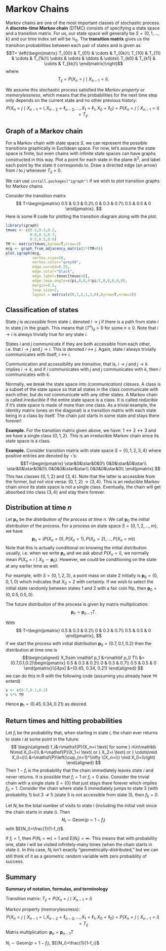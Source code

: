 # Markov Chains

Markov chains are one of the most important classes of stochastic process. A **discrete-time Markov chain** (DTMC) consists of specifying a state space and a transition matrix. For us, our state space will generally be $S=\{0,1,\ldots,k\}$ and our time index set will be $\mathbb N_0$. The **transition matrix** gives us the transition probabilities between each pair of states and is given as
$$T=
\left(\begin{matrix}
T_{00} & T_{01} & \cdots & T_{0k}\\
T_{10} & T_{11} & \cdots & T_{1k}\\
\vdots & \vdots & \ddots & \vdots\\
T_{k0} & T_{k1} & \cdots & T_{kk}\\
\end{matrix}\right)$$
where 
$$T_{ij}=P(X_n=j\mid X_{n-1}=i).$$

We assume this stochastic process satisfied the *Markov property* or *memorylessness*, which means that the probabilities for the next time step only depends on the current state and no other previous history:
$$P(X_n=j \mid X_{n-1}=i,X_{n-2}=\ell_{n-2},\ldots,X_{1}=\ell_{1},X_{0}=\ell_{0})=P(X_n=j \mid X_{n-1}=i)=T_{ij}.$$


## Graph of a Markov chain

For a Markov chain with state space $S$, we can represent the possible transitions graphically in Euclidean space. For now, let's assume the state space is finite, but even chains with infinite state spaces can have graphs constructed in this way. Plot a point for each state in the plane $\mathbb R^2$, and label each point by the state it corresponds to. Draw a directed edge (an arrow) from $i$ to $j$ whenever $T_{ij}>0$.

We can use `install.packages("igraph")` if we wish to plot transition graphs for Markov chains.

Consider the transition matrix
$$
T=\begin{pmatrix}
0.5 & 0.3 & 0.2\\
0 & 0.3 & 0.7\\
0.5 & 0.5 & 0
\end{pmatrix}.
$$
Here is some R code for plotting the transition diagram along with the plot.

```r
library(igraph)
tmvec <- c(0.5,0.3,0.2,
           0.0,0.3,0.7,
           0.5,0.5,0.0)
TM <- matrix(tmvec,byrow=T,nrow=3)
mcg <- graph_from_adjacency_matrix(1*(TM>0))
plot.igraph(mcg,
            vertex.size=50,
            vertex.color="grey90",
            edge.curved=0.25,
            edge.color="black",
            edge.label=tmvec[tmvec>0],
            edge.loop.angle=c(pi,0,0,4*pi/2,0,0,0,0,0),
            margin=0.5,
            loop.size=2,
            layout = matrix(c(0,1,2,1,1,0),byrow=T,nrow=3))
```



## Classification of states

State $j$ is *accessible* from state $i$, denoted $i\to j$ if there is a path from state $i$ to state $j$ in the graph. This means that $(T^n)_{ij}>0$ for some $n\geq0$. Note that $i\to i$ is always trivially true for any state $i$.

States $i$ and $j$ *communicate* if they are both accessible from each other, i.e. that $i\to j$ and $j\to i$. This is denoted $i\leftrightarrow j$. Again, state $i$ always trivially communicates with itself, $i\leftrightarrow i$.

Communication and accessibility are *transitive*, that is, $i\to j$ and $j\to k$ implies $i\to k$, and if $i$ communicates with $j$ and $j$ communicates with $k$, then $i$ communicates with $k$.

Normally, we break the state space into *(communication) classes*. A class is a subset of the state space so that all states in the class communicate with each other, but do not communicate with any other states. A Markov chain is called *irreducible* if the entire state space is a class. It is called *reducible* if it's state space is made of more than one class. As a trivial example, the identity matrix (ones on the diagonal) is a transition matrix with each state being in a class by itself. The chain just starts in some state and stays there forever!



::: exbox
**Example.**
For the transition matrix given above, we have: $1\leftrightarrow2\leftrightarrow3$ and we have a single class $\{0,1,2\}$. This is an irreducible Markov chain since its state space is a class.
:::

::: exbox
**Example.**
Consider transition matrix with state space $S=\{0,1,2,3,4\}$ where positive entries are denoted by $\star$'s:
$$T=\begin{pmatrix}
\star&0&\star&0&0\\
0&0&\star&0&\star\\
\star&0&\star&0&0\\
0&0&0&\star&\star\\
0&0&0&\star&0\\
\end{pmatrix}.$$
This has classes $\{0,1,2\}$ and $\{3,4\}$. Note that the latter is accessible from the former, but not vice versa: $\{0,1,2\}\to\{3,4\}$. This is an reducible Markov chain since its state space is not a single class. Eventually, the chain will get absorbed into class $\{3,4\}$ and stay there forever.
:::


## Distribution at time $n$

Let $\mathbf p_n$ be the *distribution of the process at time $n$*. We call $\mathbf p_0$ the *initial distribution* of the process. For a process on state space $S=\{0,1,2,\ldots,m\}$, we have
$$\mathbf p_n=\big(P(X_n=0),P(X_n=1),P(X_n=2),\ldots,P(X_n=m)\big)$$
Note that this is actually conditional on knowing the initial distribution usually, i.e. when we write $\mathbf p_n$ and we ask about $P(X_n=i)$, we normally mean $P(X_n=i\mid X_0\sim \mathbf p_0)$. However, we could be conditioning on the state at any earlier time as well.

For example, with $S=\{0,1,2,3\}$, a point mass on state $2$ initially is $\mathbf p_0=(0,0,1,0)$ which indicates that $X_0=2$ with certainty. If we wish to select the initial state randomly between states 1 and 2 with a fair coin flip, then $\mathbf p_0=(0,0.5,0.5,0)$.

The future distribution of the process is given by matrix multiplication:
$$\mathbf p_n = \mathbf p_{n-1} T.$$


::: exbox
With $$
T=\begin{pmatrix}
0.5 & 0.3 & 0.2\\
0 & 0.3 & 0.7\\
0.5 & 0.5 & 0
\end{pmatrix},
$$
if we start the process with initial distribution $\mathbf p_0=(0.7,0.1,0.2)$ then the distribution at time one is 
$$\begin{aligned}
X_1\sim \mathbf p_1 &=\mathbf p_0 T\\
&=(0.7,0.1,0.2)\begin{pmatrix}
0.5 & 0.3 & 0.2\\
0 & 0.3 & 0.7\\
0.5 & 0.5 & 0
\end{pmatrix}\\[4px]
&=(0.45, 0.34, 0.21)
\end{aligned}
$$
we can do this in R with the following code (assuming you already have `TM` enterd)
```r
x <- c(0.7,0.1,0.2)
x %*% TM
```
Hence $\mathbf p_1=(0.45, 0.34, 0.21)$ as desired.
:::

## Return times and hitting probabilities

Let $f_i$ be the probability that, when starting in state $i$, the chain ever returns to state $i$ at some point in the future.
$$
\begin{aligned}
f_i&=\mathsf{P}(X_n=i \text{ for some } n\in\mathbb N\mid X_0=i)\\
&=\mathsf{P}(X_1=i \text{ or } X_2=i \text{ or } \cdots\mid X_0=i)\\
&=\mathsf{P}\left(\cup_{n=1}^\infty \{X_n=i\} \mid X_0=i\right)
\end{aligned}
$$
Then $1-f_i$ is the probability that the chain immediately leaves state $i$ and never returns. It is possible that $f_i=1$ or $f_i=0$ also. Consider the trivial chain with a single state $S=\{0\}$ that just stays there forever which implies $f_0=1$. Consider the chain where state $5$ immediately jumps to state $3$ (with probability 1) but $3\not\to5$ (state 5 is not accessible from state 3), then $f_5=0$.

Let $N_i$ be the total number of visits to state $i$ (including the initial visit since the chain starts in state $i$). Then 
$$N_i\sim\mathsf{Geom}(p=1-f_i)$$ 
with $E(N_i)=\frac{1}{1-f_i}$.  

If $f_i=1$, then $P(N_i=\infty)=1$ and $E(N_i)=\infty$. This means that with probability one, state $i$ will be visited infinitely-many times (when the chain starts in state $i$). In this case, $N_i$ isn't exactly "geometrically-distributed," but we can still think of it as a geometric random variable with zero probaiblity of success.


## Summary {-}


::: defbox
**Summary of notation, formulas, and terminology**

Transition matrix: $T_{ij}=P(X_n=j \mid X_{n-1}=i)$

Markov property (memorylessness):
$$P(X_n=j \mid X_{n-1}=i,X_{n-2}=\ell_{n-2},\ldots,X_{1}=\ell_{1},X_{0}=\ell_{0})=P(X_n=j \mid X_{n-1}=i)=T_{ij}$$
Matrix multiplication: $\mathbf p_n =\mathbf p_{n-1} T$

$N_i\sim\mathsf{Geom}(p=1-f_i)$, $E(N_i)=\frac{1}{1-f_i}$

:::
